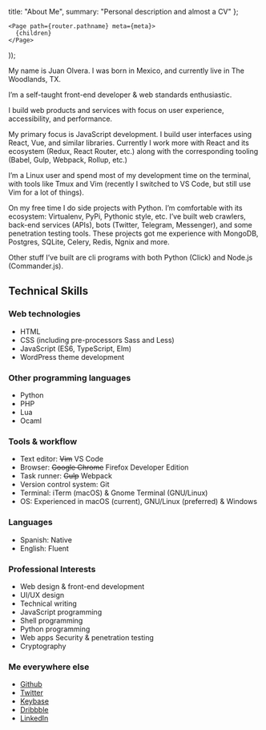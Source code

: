 
  title: "About Me",
  summary: "Personal description and almost a CV"
};

    <Page path={router.pathname} meta={meta}>
      {children}
    </Page>
));


My name is Juan Olvera. I was born in Mexico, and currently live in The Woodlands, TX.

I’m a self-taught front-end developer & web standards enthusiastic.

I build web products and services with focus on user experience, accessibility, and performance.

My primary focus is JavaScript development. I build user interfaces using React, Vue, and similar libraries. Currently I work more with React and its ecosystem (Redux, React Router, etc.) along with the corresponding tooling (Babel, Gulp, Webpack, Rollup, etc.)

I’m a Linux user and spend most of my development time on the terminal, with tools like Tmux and Vim (recently I switched to VS Code, but still use Vim for a lot of things).

On my free time I do side projects with Python. I’m comfortable with its ecosystem: Virtualenv, PyPi, Pythonic style, etc. I’ve built web crawlers, back-end services (APIs), bots (Twitter, Telegram, Messenger), and some penetration testing tools. These projects got me experience with MongoDB, Postgres, SQLite, Celery, Redis, Ngnix and more.

Other stuff I’ve built are cli programs with both Python (Click) and Node.js (Commander.js).

## Technical Skills

### Web technologies

- HTML
- CSS (including pre-processors Sass and Less)
- JavaScript (ES6, TypeScript, Elm)
- WordPress theme development

### Other programming languages

- Python
- PHP
- Lua
- Ocaml

### Tools & workflow

- Text editor: <strike>Vim</strike> VS Code
- Browser: <strike>Google Chrome</strike> Firefox Developer Edition
- Task runner: <strike>Gulp</strike> Webpack
- Version control system: Git
- Terminal: iTerm (macOS) & Gnome Terminal (GNU/Linux)
- OS: Experienced in macOS (current), GNU/Linux (preferred) & Windows

### Languages

- Spanish: Native
- English: Fluent

### Professional Interests

- Web design & front-end development
- UI/UX design
- Technical writing
- JavaScript programming
- Shell programming
- Python programming
- Web apps Security & penetration testing
- Cryptography

### Me everywhere else

- [Github](https://github.com/thinkxl)
- [Twitter](https://twitter.com/_jolvera)
- [Keybase](https://keybase.io/thinkxl)
- [Dribbble](https://dribbble.com/thinkxl)
- [LinkedIn](https://www.linkedin.com/in/juanolvera)
